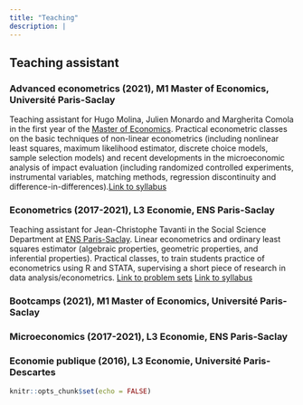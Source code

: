 ```yaml
---
title: "Teaching"
description: |
---
```


## Teaching assistant

### Advanced econometrics (2021), M1 Master of Economics, Université Paris-Saclay
Teaching assistant for Hugo Molina, Julien Monardo and Margherita Comola in the first year of the [Master of Economics](https://www.universite-paris-saclay.fr/formation/master/economie/m1-economics#programme). Practical econometric classes on the basic techniques of non-linear econometrics (including nonlinear least squares, maximum likelihood estimator, discrete choice models, sample selection models) and recent developments in the microeconomic analysis of impact evaluation (including randomized controlled experiments, instrumental variables, matching methods, regression discontinuity and difference-in-differences).[Link to syllabus](https://www.dropbox.com/s/h7g93zrn1c74s5s/TutorialsProgram.pdf?dl=0)

### Econometrics (2017-2021), L3 Economie, ENS Paris-Saclay
Teaching assistant for Jean-Christophe Tavanti in the Social Science Department at [ENS Paris-Saclay ](https://ens-paris-saclay.fr/en/education/departments/human-and-social-sciences-shs-department). Linear econometrics and ordinary least squares estimator (algebraic properties, geometric properties, and inferential properties). Practical classes, to train students practice of econometrics using R and STATA, supervising a short piece of research in data analysis/econometrics. [Link to problem sets](https://www.dropbox.com/s/0eyha8ubr7fxaot/brochure_tds.pdf?dl=0) [Link to syllabus](https://www.dropbox.com/s/ixu8w4q1g5a590y/prog_TDs_R.pdf?dl=0)

### Bootcamps (2021), M1 Master of Economics, Université Paris-Saclay

### Microeconomics (2017-2021), L3 Economie, ENS Paris-Saclay

### Economie publique (2016), L3 Economie, Université Paris-Descartes

```r
knitr::opts_chunk$set(echo = FALSE)
```

